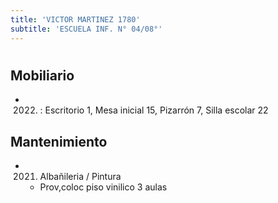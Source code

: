 ```yaml
---
title: 'VICTOR MARTINEZ 1780'
subtitle: 'ESCUELA INF. N° 04/08°'
---
```


#


## Mobiliario

*  (2022) : Escritorio 1, Mesa inicial 15, Pizarrón 7, Silla escolar 22 





## Mantenimiento

*  (2021) Albañileria / Pintura 
    + Prov,coloc piso vinilico 3 aulas



